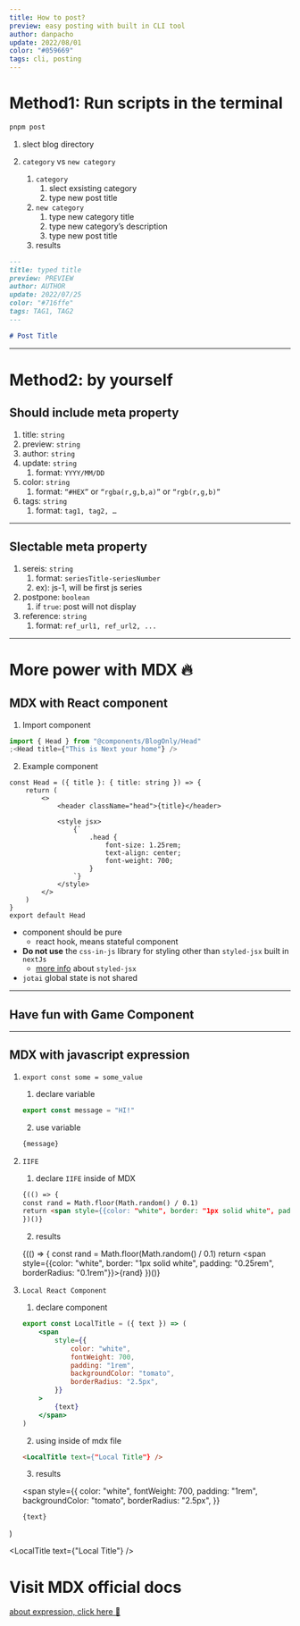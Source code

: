 ```yaml
---
title: How to post?
preview: easy posting with built in CLI tool
author: danpacho
update: 2022/08/01
color: "#059669"
tags: cli, posting
---
```


# Method1: Run scripts in the terminal

```bash
pnpm post
```

1. slect blog directory
2. `category` vs `new category`

    1. `category`
        1. slect exsisting category
        2. type new post title
    2. `new category`
        1. type new category title
        2. type new category’s description
        3. type new post title
    3. results

```md
---
title: typed title
preview: PREVIEW
author: AUTHOR
update: 2022/07/25
color: "#716ffe"
tags: TAG1, TAG2
---

# Post Title
```

---

# Method2: by yourself

## Should include meta property

1. title: `string`
2. preview: `string`
3. author: `string`
4. update: `string`
    1. format: `YYYY/MM/DD`
5. color: `string`
    1. format: `“#HEX”` or `“rgba(r,g,b,a)”` or `“rgb(r,g,b)”`
6. tags: `string`
    1. format: `tag1, tag2, …`

---

## Slectable meta property

1. sereis: `string`
    1. format: `seriesTitle-seriesNumber`
    2. ex): js-1, will be first js series
2. postpone: `boolean`
    1. if `true`: post will not display
3. reference: `string`
    1. format: `ref_url1, ref_url2, ...`

---

# More power with MDX 🔥

## MDX with React component

1. Import component

```jsx
import { Head } from "@components/BlogOnly/Head"
;<Head title={"This is Next your home"} />
```


2. Example component

```tsx
const Head = ({ title }: { title: string }) => {
    return (
        <>
            <header className="head">{title}</header>

            <style jsx>
                {`
                    .head {
                        font-size: 1.25rem;
                        text-align: center;
                        font-weight: 700;
                    }
                `}
            </style>
        </>
    )
}
export default Head
```

-   component should be pure
    -   react hook, means stateful component
-   **Do not use** the `css-in-js` library for styling other than `styled-jsx` built in `nextJs`
    -   [more info](https://nextjs.org/blog/styling-next-with-styled-jsx) about `styled-jsx`
-   `jotai` global state is not shared

---

## Have fun with Game Component


<Game />

---

## MDX with javascript expression

1.  `export const some = some_value`

    1. declare variable

    ```js
    export const message = "HI!"
    ```

    2. use variable

    ```md
    {message}
    ```

2.  `IIFE`

    1. declare `IIFE` inside of MDX

    ```md
    {(() => {
    const rand = Math.floor(Math.random() / 0.1)
    return <span style={{color: "white", border: "1px solid white", padding: "0.25rem", borderRadius: "0.1rem"}}>{rand}</span>
    })()}
    ```

    2. results

    {(() => {
    const rand = Math.floor(Math.random() / 0.1)
    return <span style={{color: "white", border: "1px solid white", padding: "0.25rem", borderRadius: "0.1rem"}}>{rand}</span>
    })()}

3.  `Local React Component`

    1. declare component

    ```jsx
    export const LocalTitle = ({ text }) => (
        <span
            style={{
                color: "white",
                fontWeight: 700,
                padding: "1rem",
                backgroundColor: "tomato",
                borderRadius: "2.5px",
            }}
        >
            {text}
        </span>
    )
    ```

    2. using inside of mdx file

    ```md
    <LocalTitle text={"Local Title"} />
    ```

    3. results

    <span
        style={{
            color: "white",
            fontWeight: 700,
            padding: "1rem",
            backgroundColor: "tomato",
            borderRadius: "2.5px",
        }}
    >
        {text}
    </span>
)

<LocalTitle text={"Local Title"} />

# Visit MDX official docs

[about expression, click here 🔎](https://mdxjs.com/docs/what-is-mdx/#expressions)
